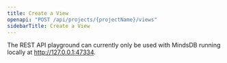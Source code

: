 ```yaml
---
title: Create a View
openapi: "POST /api/projects/{projectName}/views"
sidebarTitle: Create a View
---
```


<Note>

The REST API playground can currently only be used with MindsDB running locally at http://127.0.0.1:47334. 

</Note>